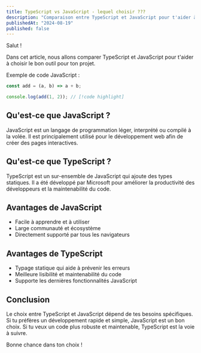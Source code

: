 ```yaml
---
title: TypeScript vs JavaScript - lequel choisir ???
description: "Comparaison entre TypeScript et JavaScript pour t'aider à choisir le bon outil pour ton projet."
publishedAt: "2024-08-19"
published: false
---
```


Salut !

Dans cet article, nous allons comparer TypeScript et JavaScript pour t'aider à choisir le bon outil pour ton projet.

Exemple de code JavaScript :

```js myfile.js
const add = (a, b) => a + b;

console.log(add(1, 2)); // [!code highlight]
```

## Qu'est-ce que JavaScript ?

JavaScript est un langage de programmation léger, interprété ou compilé à la volée. Il est principalement utilisé pour le développement web afin de créer des pages interactives.

## Qu'est-ce que TypeScript ?

TypeScript est un sur-ensemble de JavaScript qui ajoute des types statiques. Il a été développé par Microsoft pour améliorer la productivité des développeurs et la maintenabilité du code.

## Avantages de JavaScript

- Facile à apprendre et à utiliser
- Large communauté et écosystème
- Directement supporté par tous les navigateurs

## Avantages de TypeScript

- Typage statique qui aide à prévenir les erreurs
- Meilleure lisibilité et maintenabilité du code
- Supporte les dernières fonctionnalités JavaScript

## Conclusion

Le choix entre TypeScript et JavaScript dépend de tes besoins spécifiques. Si tu préfères un développement rapide et simple, JavaScript est un bon choix. Si tu veux un code plus robuste et maintenable, TypeScript est la voie à suivre.

Bonne chance dans ton choix !
